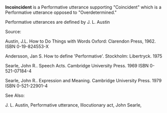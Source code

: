 '''Incoincident''' is a Performative utterance supporting "Coincident" which is a Performative utterance opposed to "Overdetermined."

Performative utterances are defined by J. L. Austin


Source:

Austin, J.L. How to Do Things with Words Oxford: Clarendon Press, 1962. ISBN 0-19-824553-X 

Andersson, Jan S. How to define 'Performative'. Stockholm: Libertryck. 1975 

Searle, John R.. Speech Acts. Cambridge University Press. 1969 ISBN 0-521-07184-4 

Searle, John R.. Expression and Meaning. Cambridge University Press. 1979 ISBN 0-521-22901-4 


See Also:

J. L. Austin,
Performative utterance,
Illocutionary act,
John Searle,